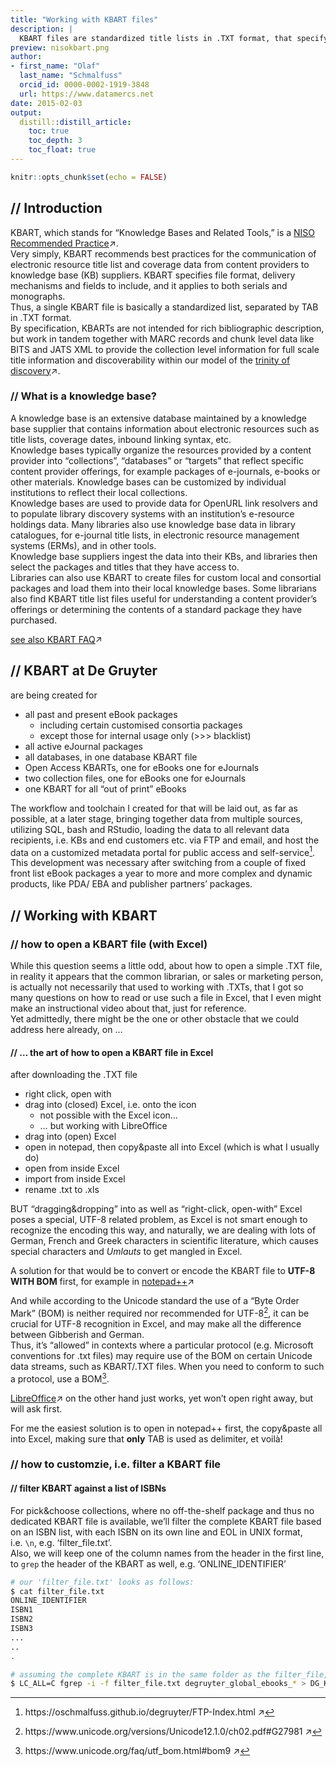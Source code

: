 ```yaml
---
title: "Working with KBART files"
description: |
  KBART files are standardized title lists in .TXT format, that specify electronic collections. This is to provide a short overview on what to expect from this metadata format and how to work with it as publisher or librarian.
preview: nisokbart.png
author:
- first_name: "Olaf"
  last_name: "Schmalfuss"
  orcid_id: 0000-0002-1919-3848
  url: https://www.datamercs.net
date: 2015-02-03
output:
  distill::distill_article:
    toc: true
    toc_depth: 3
    toc_float: true
---
```



```r
knitr::opts_chunk$set(echo = FALSE)
```

## // Introduction
KBART, which stands for “Knowledge Bases and Related Tools,” is a [NISO Recommended Practice](https://www.niso.org/standards-committees/kbart)↗.  
Very simply, KBART recommends best practices for the communication of electronic resource title list and coverage data from content providers to knowledge base (KB) suppliers. KBART specifies file format, delivery mechanisms and fields to include, and it applies to both serials and monographs.  
Thus, a single KBART file is basically a standardized list, separated by TAB in .TXT format.  
By specification, KBARTs are not intended for rich bibliographic description, but work in tandem together with MARC records and chunk level data like BITS and JATS XML to provide the collection level information for full scale title information and discoverability within our model of the [trinity of discovery](https://www.datamercs.net/posts/welcome/)↗.  

### // What is a knowledge base?
A knowledge base is an extensive database maintained by a knowledge base supplier that contains information about electronic resources such as title lists, coverage dates, inbound linking syntax, etc.  
Knowledge bases typically organize the resources provided by a content provider into "collections", "databases" or "targets" that reflect specific content provider offerings, for example packages of e-journals, e-books or other materials. Knowledge bases can be customized by individual institutions to reflect their local collections.  
Knowledge bases are used to provide data for OpenURL link resolvers and to populate library discovery systems with an institution's e-resource holdings data. Many libraries also use knowledge base data in library catalogues, for e-journal title lists, in electronic resource management systems (ERMs), and in other tools.  
Knowledge base suppliers ingest the data into their KBs, and libraries then select the packages and titles that they have access to.  
Libraries can also use KBART to create files for custom local and consortial packages and load them into their local knowledge bases. Some librarians also find KBART title list files useful for understanding a content provider's offerings or determining the contents of a standard package they have purchased.

[see also KBART FAQ](https://www.niso.org/standards-committees/kbart/kbart-frequently-asked-questions)↗  

## // KBART at De Gruyter

are being created for

* all past and present eBook packages
  + including certain customised consortia packages
  + except those for internal usage only (>>> blacklist)
* all active eJournal packages
* all databases, in one database KBART file
* Open Access KBARTs, one for eBooks one for eJournals
* two collection files, one for eBooks one for eJournals
* one KBART for all "out of print" eBooks

The workflow and toolchain I created for that will be laid out, as far as possible, at a later stage, bringing together data from multiple sources, utilizing SQL, bash and RStudio, loading the data to all relevant data recipients, i.e. KBs and end customers etc. via FTP and email, and host the data on a customized metadata portal for public access and self-service^[https://oschmalfuss.github.io/degruyter/FTP-Index.html ↗].  
This development was necessary after switching from a couple of fixed front list eBook packages a year to more and more complex and dynamic products, like PDA/ EBA and publisher partners' packages.

## // Working with KBART

### // how to open a KBART file (with Excel)

While this question seems a little odd, about how to open a simple .TXT file, in reality it appears that the common librarian, or sales or marketing person, is actually not necessarily that used to working with .TXTs, that I got so many questions on how to read or use such a file in Excel, that I even might make an instructional video about that, just for reference.  
Yet admittedly, there might be the one or other obstacle that we could address here already, on ...

#### // ... the art of how to open a KBART file in Excel

after downloading the .TXT file

* right click, open with
* drag into (closed) Excel, i.e. onto the icon
  + not possible with the Excel icon...
  + ... but working with LibreOffice
* drag into (open) Excel 
* open in notepad, then copy&paste all into Excel (which is what I usually do)
* open from inside Excel
* import from inside Excel
* rename .txt to .xls

BUT “dragging&dropping” into as well as “right-click, open-with” Excel poses a special, UTF-8 related problem, as Excel is not smart enough to recognize the encoding this way, and naturally, we are dealing with lots of German, French and Greek characters in scientific literature, which causes special characters and *Umlauts* to get mangled in Excel.  
  
A solution for that would be to convert or encode the KBART file to **UTF-8 WITH BOM** first, for example in [notepad++](https://notepad-plus-plus.org/)↗  

And while according to the Unicode standard the use of a “Byte Order Mark” (BOM) is neither required nor recommended for UTF-8^[https://www.unicode.org/versions/Unicode12.1.0/ch02.pdf#G27981 ↗], it can be crucial for UTF-8 recognition in Excel, and may make all the difference between Gibberish and German.  
Thus, it’s “allowed” in contexts where a particular protocol (e.g. Microsoft conventions for .txt files) may require use of the BOM on certain Unicode data streams, such as KBART/.TXT files. When you need to conform to such a protocol, use a BOM^[https://www.unicode.org/faq/utf_bom.html#bom9 ↗].

[LibreOffice](https://www.libreoffice.org/)↗ on the other hand just works, yet won’t open right away, but will ask first.

For me the easiest solution is to open in notepad++ first, the copy&paste all into Excel, making sure that **only** TAB is used as delimiter, et voilà!

### // how to customzie, i.e. filter a KBART file

#### // filter KBART against a list of ISBNs

For pick&choose collections, where no off-the-shelf package and thus no dedicated KBART file is available, we'll filter the complete KBART file based on an ISBN list, with each ISBN on its own line and EOL in UNIX format, i.e. `\n`, e.g. 'filter_file.txt'.  
Also, we will keep one of the column names from the header in the first line, to `grep` the header of the KBART as well, e.g. 'ONLINE_IDENTIFIER'

```bash
# our 'filter_file.txt' looks as follows:
$ cat filter_file.txt
ONLINE_IDENTIFIER
ISBN1
ISBN2
ISBN3
...
..
.

# assuming the complete KBART is in the same folder as the filter_file, we'll use 'LC_ALL=C fgrep' for faster execution:
$ LC_ALL=C fgrep -i -f filter_file.txt degruyter_global_ebooks_* > DG_KBART_$(date +%F).txt

```

